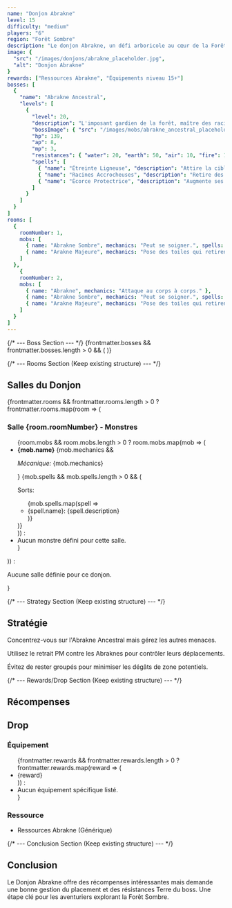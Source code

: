 ```yaml
---
name: "Donjon Abrakne"
level: 15
difficulty: "medium"
players: "6"
region: "Forêt Sombre"
description: "Le donjon Abrakne, un défi arboricole au cœur de la Forêt Sombre."
image: {
  "src": "/images/donjons/abrakne_placeholder.jpg",
  "alt": "Donjon Abrakne"
}
rewards: ["Ressources Abrakne", "Équipements niveau 15+"]
bosses: [
  {
    "name": "Abrakne Ancestral",
    "levels": [
      {
        "level": 20,
        "description": "L'imposant gardien de la forêt, maître des racines.",
        "bossImage": { "src": "/images/mobs/abrakne_ancestral_placeholder.jpg", "alt": "Abrakne Ancestral" },
        "hp": 139,
        "ap": 8,
        "mp": 3,
        "resistances": { "water": 20, "earth": 50, "air": 10, "fire": 10 },
        "spells": [
          { "name": "Étreinte Ligneuse", "description": "Attire la cible et inflige des dégâts Terre.", "baseDamage": null, "damageType": "other" },
          { "name": "Racines Accrocheuses", "description": "Retire des PM et applique l'état Enraciné.", "baseDamage": null, "damageType": "other" },
          { "name": "Écorce Protectrice", "description": "Augmente ses résistances pendant 1 tour.", "baseDamage": null, "damageType": "buff" }
        ]
      }
    ]
  }
]
rooms: [
  {
    roomNumber: 1,
    mobs: [
      { name: "Abrakne Sombre", mechanics: "Peut se soigner.", spells: [{ name: "Ronces", description: "Dégâts Eau" }] },
      { name: "Arakne Majeure", mechanics: "Pose des toiles qui retirent des PM." }
    ]
  },
    {
    roomNumber: 2,
    mobs: [
      { name: "Abrakne", mechanics: "Attaque au corps à corps." },
      { name: "Abrakne Sombre", mechanics: "Peut se soigner.", spells: [{ name: "Ronces", description: "Dégâts Eau" }] },
      { name: "Arakne Majeure", mechanics: "Pose des toiles qui retirent des PM." }
    ]
  }
]
---
```



{/* --- Boss Section --- */}
{frontmatter.bosses && frontmatter.bosses.length > 0 && (
  <BossDisplay boss={frontmatter.bosses[0]} />
)}

{/* --- Rooms Section (Keep existing structure) --- */}
<div className="mb-12">
  <h2 className="text-3xl font-bold text-cyan-300 mb-6 border-b border-cyan-700 pb-2">Salles du Donjon</h2>
  {frontmatter.rooms && frontmatter.rooms.length > 0 ? frontmatter.rooms.map(room => (
    <div key={room.roomNumber} className="bg-gradient-to-br from-white/10 to-white/5 backdrop-blur-md border border-white/10 rounded-lg p-6 mb-6 shadow-lg transition-all duration-300 ease-in-out hover:border-white/20 hover:shadow-xl">
      <h3 className="text-xl font-semibold text-cyan-400 mb-4">Salle {room.roomNumber} - Monstres</h3>
      <ul className="space-y-3">
        {room.mobs && room.mobs.length > 0 ? room.mobs.map(mob => (
          <li key={mob.name} className="border-l-4 border-cyan-600 pl-3 py-1 bg-black/10 rounded-r-md text-gray-300">
            <strong className="font-semibold text-cyan-400">{mob.name}</strong>
            {mob.mechanics && <p className="text-sm text-gray-400 ml-2"><em>Mécanique:</em> {mob.mechanics}</p>}
            {mob.spells && mob.spells.length > 0 && (
              <div className="ml-2 mt-1">
                <p className="text-sm font-medium text-gray-400">Sorts:</p>
                <ul className="list-disc list-inside text-xs text-gray-400 pl-2">
                  {mob.spells.map(spell => <li key={spell.name}>{spell.name}: {spell.description}</li>)}
                </ul>
              </div>
            )}
          </li>
        )) : <li class="text-gray-400 italic">Aucun monstre défini pour cette salle.</li>}
      </ul>
    </div>
  )) : <p class="text-gray-400 italic">Aucune salle définie pour ce donjon.</p>}
</div>

{/* --- Strategy Section (Keep existing structure) --- */}
<div className="mb-12">
  <h2 className="text-3xl font-bold text-yellow-300 mb-6 border-b border-yellow-700 pb-2">Stratégie</h2>
  <div className="bg-gradient-to-br from-white/10 to-white/5 backdrop-blur-md border border-white/10 rounded-lg p-6 shadow-lg transition-all duration-300 ease-in-out hover:border-white/20 hover:shadow-xl text-gray-300 space-y-4">
    <p>Concentrez-vous sur l'Abrakne Ancestral mais gérez les autres menaces.</p>
    <p>Utilisez le retrait PM contre les Abraknes pour contrôler leurs déplacements.</p>
    <p>Évitez de rester groupés pour minimiser les dégâts de zone potentiels.</p>
  </div>
</div>

{/* --- Rewards/Drop Section (Keep existing structure) --- */}
<h2 className="text-2xl font-bold text-cyan-200 mt-2 mb-4 border-b border-cyan-700 pb-2">Récompenses</h2>
<div className="bg-gradient-to-br from-white/15 to-white/5 backdrop-blur-md border border-white/20 rounded-lg p-6 mb-8 shadow-lg hover:border-white/40 hover:shadow-xl transition-all duration-300 ease-in-out">
  <h2 className="text-3xl font-bold text-yellow-300 mt-2 mb-6 text-center border-b border-yellow-700 pb-3">Drop</h2>
  <div className="grid grid-cols-1 md:grid-cols-2 gap-6">
    <div>
      <h3 className="text-xl font-semibold text-cyan-300 mb-3">Équipement</h3>
      <ul className="list-disc list-inside space-y-1 text-gray-200 pl-4">
        {frontmatter.rewards && frontmatter.rewards.length > 0 ? frontmatter.rewards.map(reward => (
          <li key={reward}>{reward}</li>
        )) : <li>Aucun équipement spécifique listé.</li>}
      </ul>
    </div>
    <div>
      <h3 className="text-xl font-semibold text-cyan-300 mb-3">Ressource</h3>
      <ul className="list-disc list-inside space-y-1 text-gray-200 pl-4">
        <li>Ressources Abrakne (Générique)</li>
      </ul>
    </div>
  </div>
</div>

{/* --- Conclusion Section (Keep existing structure) --- */}
<div className="mb-12">
  <h2 className="text-3xl font-bold text-purple-300 mb-6 border-b border-purple-700 pb-2">Conclusion</h2>
  <div className="bg-gradient-to-br from-white/10 to-white/5 backdrop-blur-md border border-white/10 rounded-lg p-6 shadow-lg transition-all duration-300 ease-in-out hover:border-white/20 hover:shadow-xl text-gray-300">
    <p>Le Donjon Abrakne offre des récompenses intéressantes mais demande une bonne gestion du placement et des résistances Terre du boss. Une étape clé pour les aventuriers explorant la Forêt Sombre.</p>
  </div>
</div>


